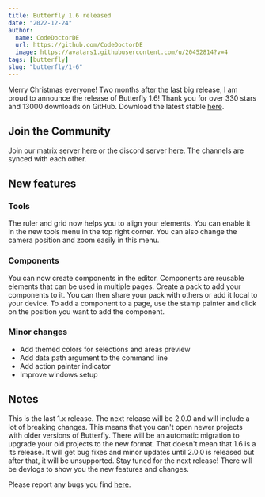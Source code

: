 ```yaml
---
title: Butterfly 1.6 released
date: "2022-12-24"
author:
  name: CodeDoctorDE
  url: https://github.com/CodeDoctorDE
  image: https://avatars1.githubusercontent.com/u/20452814?v=4
tags: [butterfly]
slug: "butterfly/1-6"
---
```


Merry Christmas everyone!
Two months after the last big release, I am proud to announce the release of Butterfly 1.6! Thank you for over 330 stars and 13000 downloads on GitHub.
Download the latest stable [here](https://github.com/LinwoodDev/Butterfly/releases/v1.6.0).

## Join the Community

Join our matrix server [here](https://linwood.dev/matrix) or the discord server [here](https://linwood.dev/discord).
The channels are synced with each other.

## New features

### Tools

The ruler and grid now helps you to align your elements. You can enable it in the new tools menu in the top right corner.
You can also change the camera position and zoom easily in this menu.

### Components

You can now create components in the editor. Components are reusable elements that can be used in multiple pages.
Create a pack to add your components to it. You can then share your pack with others or add it local to your device.
To add a component to a page, use the stamp painter and click on the position you want to add the component.

### Minor changes

- Add themed colors for selections and areas preview
- Add data path argument to the command line
- Add action painter indicator
- Improve windows setup

## Notes

This is the last 1.x release. The next release will be 2.0.0 and will include a lot of breaking changes.
This means that you can't open newer projects with older versions of Butterfly. There will be an automatic migration to upgrade your old projects to the new format.
That doesn't mean that 1.6 is a lts release. It will get bug fixes and minor updates until 2.0.0 is released but after that, it will be unsupported.
Stay tuned for the next release! There will be devlogs to show you the new features and changes.

Please report any bugs you find [here](https://github.com/LinwoodDev/Butterfly/issues).

